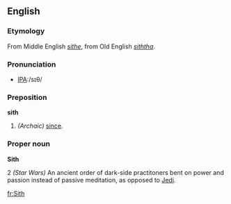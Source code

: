 ==English==

===Etymology===
From Middle English ''[[sithe]]'', from Old English ''[[siththa]]''.

===Pronunciation===
*[[w:International Phonetic Alphabet|IPA]]:/sɪθ/

===Preposition===
'''sith'''
# ''(Archaic)'' [[since]].

===Proper noun=== 
'''Sith'''

2 ''(Star Wars)'' An ancient order of dark-side practitoners bent on power and passion instead of passive meditation, as opposed to [[Jedi]].

[[fr:Sith]]